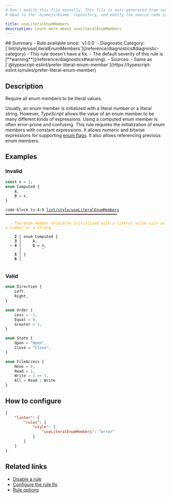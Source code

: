 ```yaml
---
# Don't modify this file manually. This file is auto generated from source, and you will lose your changes next time the website is built.
# Head to the `biomejs/biome` repository, and modify the source code in there.

title: useLiteralEnumMembers
description: Learn more about useLiteralEnumMembers
---
```


<Tabs>
<TabItem label="TypeScript and TSX" icon="seti:typescript">
## Summary
- Rule available since: `v1.0.0`
- Diagnostic Category: [`lint/style/useLiteralEnumMembers`](/reference/diagnostics#diagnostic-category)
- This rule doesn't have a fix.
- The default severity of this rule is [**warning**](/reference/diagnostics#warning).
- Sources: 
  - Same as [`@typescript-eslint/prefer-literal-enum-member`](https://typescript-eslint.io/rules/prefer-literal-enum-member)

## Description
Require all enum members to be literal values.

Usually, an enum member is initialized with a literal number or a literal string.
However, _TypeScript_ allows the value of an enum member to be many different kinds of expressions.
Using a computed enum member is often error-prone and confusing.
This rule requires the initialization of enum members with constant expressions.
It allows numeric and bitwise expressions for supporting [enum flags](https://stackoverflow.com/questions/39359740/what-are-enum-flags-in-typescript/39359953#39359953).
It also allows referencing previous enum members.

## Examples

### Invalid

```ts
const x = 2;
enum Computed {
    A,
    B = x,
}
```

<pre class="language-text"><code class="language-text">code-block.ts:4:9 <a href="https://biomejs.dev/linter/rules/use-literal-enum-members">lint/style/useLiteralEnumMembers</a> ━━━━━━━━━━━━━━━━━━━━━━━━━━━━━━━━━━━━━━━━━━━━━━━━━<br /><br />  <strong><span style="color: Orange;">⚠</span></strong> <span style="color: Orange;">The enum member should be initialized with a literal value such as a number or a string.</span><br />  <br />    <strong>2 │ </strong>enum Computed &#123;<br />    <strong>3 │ </strong>    A,<br />  <strong><span style="color: Tomato;">&gt;</span></strong> <strong>4 │ </strong>    B = x,<br />   <strong>   │ </strong>        <strong><span style="color: Tomato;">^</span></strong><br />    <strong>5 │ </strong>&#125;<br />    <strong>6 │ </strong><br />  <br /></code></pre>

### Valid

```ts
enum Direction {
    Left,
    Right,
}
```

```ts
enum Order {
    Less = -1,
    Equal = 0,
    Greater = 1,
}
```

```ts
enum State {
    Open = "Open",
    Close = "Close",
}
```

```ts
enum FileAccess {
    None = 0,
    Read = 1,
    Write = 1 << 1,
    All = Read | Write
}
```

## How to configure
```json title="biome.json"
{
	"linter": {
		"rules": {
			"style": {
				"useLiteralEnumMembers": "error"
			}
		}
	}
}

```
## Related links

- [Disable a rule](/linter/#disable-a-lint-rule)
- [Configure the rule fix](/linter#configure-the-rule-fix)
- [Rule options](/linter/#rule-options)

</TabItem>
</Tabs>

